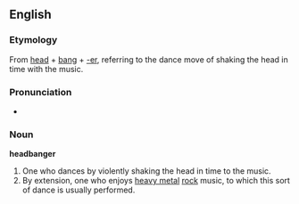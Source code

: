 ==English==
===Etymology===
{{wikipediapar|headbanging}}
From [[head]] + [[bang]] + [[-er]], referring to the dance move of shaking the head in time with the music.

===Pronunciation===
*{{audio|en-us-headbanger.ogg|Audio (US)}}

===Noun===
'''headbanger'''
# One who dances by violently shaking the head in time to the music.
# By extension, one who enjoys [[heavy metal]] [[rock]] music, to which this sort of dance is usually performed.
